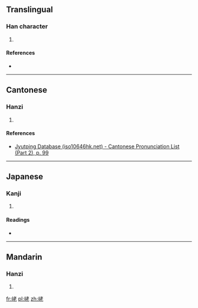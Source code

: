 ==Translingual==

===Han character===
{{Han char|rn=46|rad=山|as=06|sn=9|four=2471<sub>1</sub>|canj=山十大心 (UJKP)|ids=⿰[[山]][[老]]}}

# {{defn|Han|sort=山06}}

====References====
* {{Han ref|kx=0310.290|dkj=08041|hdz=10769.140|uh=5CD4|ud=23764|bh=CEA8|bd=52904}}

----

==Cantonese==

===Hanzi===
{{yue-hanzi|jyut=[[mou5]]|y=mou5}}

# {{defn|lang=yue|sort=山06}}

====References====
* [http://www.iso10646hk.net/jp/document/download.jsp Jyutping Database (iso10646hk.net) - Cantonese Pronunciation List (Part 2), p. 99]

----

==Japanese==

===Kanji===
{{ja-kanji|grade=|rs=山06}}

# {{defn|lang=ja|sort=山06}}

====Readings====
* {{ja-readings|on=[[ぼ]] (bo), [[も]] (mo)|kun=}}

----

==Mandarin==

===Hanzi===
{{cmn-hanzi|pin=[[mǔ]] ([[mu3]])|wg=mu<sup>3</sup>}}

# {{defn|lang=cmn|sort=山06}}

[[fr:峔]]
[[pl:峔]]
[[zh:峔]]
